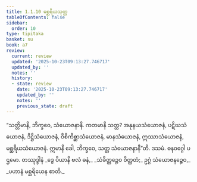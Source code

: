 ```yaml
---
title: 1.1.10 မစ္ဆရိယသုတ္တ
tableOfContents: false
sidebar:
  order: 10
type: tipitaka
basket: su
book: a7
review:
  current: review
  updated: '2025-10-23T09:13:27.746717'
  updated_by: ''
  notes: ''
  history:
  - state: review
    date: '2025-10-23T09:13:27.746717'
    updated_by: ''
    notes: ''
    previous_state: draft
---
```



<ReviewStatus review={frontmatter.review} showDetails={true} />

<HypothesisAnnotation frontmatter={frontmatter} />

<DynamicBreadcrumb />

<Division number="10" book="a7" e="ch" v="16" p="401">

<Paragraph number="53" book="a7">
“သတ္တိမာနိ, ဘိက္ခဝေ, သံယောဇနာနိ. ကတမာနိ သတ္တ? အနုနယသံယောဇနံ, ပဋိဃသံယောဇနံ, ဒိဋ္ဌိသံယောဇနံ, ဝိစိကိစ္ဆာသံယောဇနံ, မာနသံယောဇနံ, ဣဿာသံယောဇနံ, မစ္ဆရိယသံယောဇနံ. ဣမာနိ ခေါ, ဘိက္ခဝေ, သတ္တ သံယောဇနာနီ”တိ.

</Paragraph>
</Division>

<Paragraph number="54" type="center" book="a7">
ဒသမံ.



</Paragraph>

<Paragraph number="55" type="center" book="a7">
ဓနဝဂ္ဂေါ ပဌမော.



</Paragraph>

<Paragraph number="56" type="center" book="a7">
တဿုဒ္ဒါနံ


</Paragraph>

<Paragraph number="57" type="verses" book="a7">
_ဒွေ ပိယာနိ ဗလံ ဓနံ,_  
_သံခိတ္တဉ္စေဝ ဝိတ္ထတံ;_  
ဥဂ္ဂံ သံယောဇနဉ္စေဝ,_  
_ပဟာနံ မစ္ဆရိယေန စာတိ._
</Paragraph>